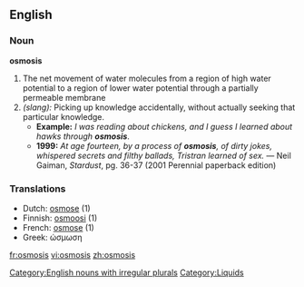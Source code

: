 ==English==
===Noun===
'''osmosis'''
# The net movement of water molecules from a region of high water potential to a region of lower water potential through a partially permeable membrane
# ''(slang):'' Picking up knowledge accidentally, without actually seeking that particular knowledge. 
#* '''Example:''' ''I was reading about chickens, and I guess I learned about hawks through '''osmosis'''''.
#* '''1999:''' ''At age fourteen, by a process of '''osmosis''', of dirty jokes, whispered secrets and filthy ballads, Tristran learned of sex.''  &mdash; Neil Gaiman, ''Stardust'', pg. 36-37 (2001 Perennial paperback edition)

===Translations===
*Dutch: [[osmose]] {{f}} (1)
*Finnish: [[osmoosi]] (1)
*French: [[osmose]] {{f}} (1)
*Greek: ώσμωση

[[Category:English nouns with irregular plurals]]
[[Category:Liquids]]

[[fr:osmosis]]
[[vi:osmosis]]
[[zh:osmosis]]